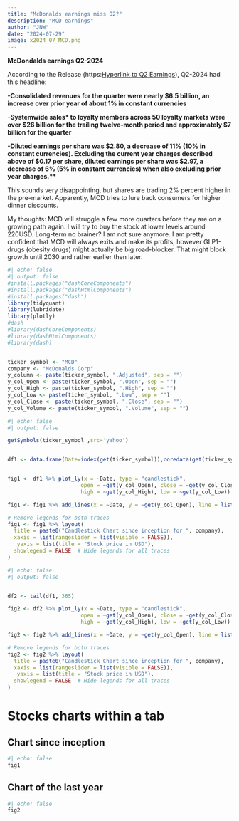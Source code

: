 ```yaml
---
title: "McDonalds earnings miss Q2?"
description: "MCD earnings"
author: "JNW"
date: "2024-07-29"
image: x2024_07_MCD.png
---
```


**McDondalds earnings Q2-2024**

According to the Release (https:[Hyperlink to Q2 Earnings](https://corporate.mcdonalds.com/content/dam/sites/corp/nfl/pdf/MCD%20-%20Q2-24%20Earnings%20Release.pdf "Hyperlink to Q2 Earnings")), Q2-2024 had this headline:

**-Consolidated revenues for the quarter were nearly \$6.5 billion, an increase over prior year of about 1% in constant currencies**

**-Systemwide sales\* to loyalty members across 50 loyalty markets were over \$26 billion for the trailing twelve-month period and approximately \$7 billion for the quarter**

**-Diluted earnings per share was \$2.80, a decrease of 11% (10% in constant currencies). Excluding the current year charges described above of \$0.17 per share, diluted earnings per share was \$2.97, a decrease of 6% (5% in constant currencies) when also excluding prior year charges.\*\***

This sounds very disappointing, but shares are trading 2% percent higher in the pre-market. Apparently, MCD tries to lure back consumers for higher dinner discounts.

My thoughts: MCD will struggle a few more quarters before they are on a growing path again. I will try to buy the stock at lower levels around 220USD. Long-term no brainer? I am not sure anymore. I am pretty confident that MCD will always exits and make its profits, however GLP1-drugs (obesity drugs) might actually be big road-blocker. That might block growth until 2030 and rather earlier then later. 

```r
#| echo: false
#| output: false
#install.packages("dashCoreComponents")
#install.packages("dashHtmlComponents")
#install.packages("dash")
library(tidyquant)
library(lubridate)
library(plotly)
#dash
#library(dashCoreComponents)
#library(dashHtmlComponents)
#library(dash)


ticker_symbol <- "MCD"
company <- "McDonalds Corp"
y_column <- paste(ticker_symbol, ".Adjusted", sep = "")
y_col_Open <- paste(ticker_symbol, ".Open", sep = "")
y_col_High <- paste(ticker_symbol, ".High", sep = "")
y_col_Low <- paste(ticker_symbol, ".Low", sep = "")
y_col_Close <- paste(ticker_symbol, ".Close", sep = "")
y_col_Volume <- paste(ticker_symbol, ".Volume", sep = "")


```

```r
#| echo: false
#| output: false

getSymbols(ticker_symbol ,src='yahoo')


df1 <- data.frame(Date=index(get(ticker_symbol)),coredata(get(ticker_symbol)))


fig1 <- df1 %>% plot_ly(x = ~Date, type = "candlestick",
                       open = ~get(y_col_Open), close = ~get(y_col_Close),
                       high = ~get(y_col_High), low = ~get(y_col_Low)) 

fig1 <- fig1 %>% add_lines(x = ~Date, y = ~get(y_col_Open), line = list(color = 'black', width = 0.2), inherit = FALSE)

# Remove legends for both traces
fig1 <- fig1 %>% layout(
  title = paste0("Candlestick Chart since inception for ", company),
  xaxis = list(rangeslider = list(visible = FALSE)),
   yaxis = list(title = "Stock price in USD"),
  showlegend = FALSE  # Hide legends for all traces
)


```

```r
#| echo: false
#| output: false


df2 <- tail(df1, 365)

fig2 <- df2 %>% plot_ly(x = ~Date, type = "candlestick",
                       open = ~get(y_col_Open), close = ~get(y_col_Close),
                       high = ~get(y_col_High), low = ~get(y_col_Low)) 

fig2 <- fig2 %>% add_lines(x = ~Date, y = ~get(y_col_Open), line = list(color = 'black', width = 0.2), inherit = FALSE)

# Remove legends for both traces
fig2 <- fig2 %>% layout(
  title = paste0("Candlestick Chart since inception for ", company),
  xaxis = list(rangeslider = list(visible = FALSE)),
   yaxis = list(title = "Stock price in USD"),
  showlegend = FALSE  # Hide legends for all traces
)


```

# Stocks charts within a tab

::: nav-pills
::: panel-tabset
## Chart since inception

```r
#| echo: false
fig1
```

## Chart of the last year

```r
#| echo: false
fig2
```
:::
:::
